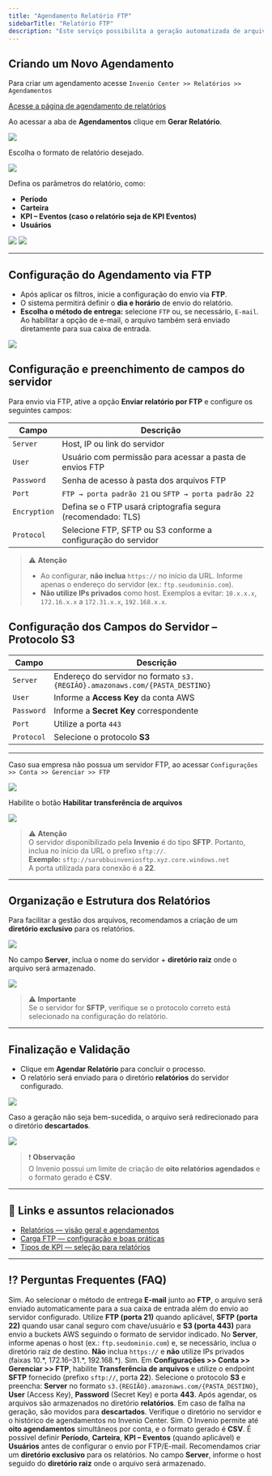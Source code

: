 ```yaml
---
title: "Agendamento Relatório FTP"
sidebarTitle: "Relatório FTP"
description: "Este serviço possibilita a geração automatizada de arquivos, permitindo que o cliente exporte relatórios e os transfira de forma segura para um servidor FTP. A solução garante praticidade e eficiência no armazenamento e compartilhamento das informações, facilitando a integração com outros sistemas e a consulta posterior dos arquivos.."
---
```


## Criando um Novo Agendamento

Para criar um agendamento acesse `Invenio Center >> Relatórios >> Agendamentos`

[Acesse a página de agendamento de relatórios](https://inveniocenter.robbu.global/painel/relatorios)

Ao acessar a aba de **Agendamentos**  clique em **Gerar Relatório**.

<img src="https://robbublob.blob.core.windows.net/docs/ftp_1.png" />

Escolha o formato de relatório desejado.

<img src="https://robbublob.blob.core.windows.net/docs/ftp_2.png" />

Defina os parâmetros do relatório, como:
- **Período**
- **Carteira**
- **KPI – Eventos (caso o relatório seja de KPI Eventos)**
- **Usuários**

<img src="https://robbublob.blob.core.windows.net/docs/ftp_3.png" />
<img src="https://robbublob.blob.core.windows.net/docs/ftp_4.png" />

---

## Configuração do Agendamento via FTP

- Após aplicar os filtros, inicie a configuração do envio via **FTP**.
- O sistema permitirá definir o **dia e horário** de envio do relatório.
- **Escolha o método de entrega:** selecione `FTP` ou, se necessário, `E-mail`. Ao habilitar a opção de e-mail, o arquivo também será enviado diretamente para sua caixa de entrada.

<img src="https://robbublob.blob.core.windows.net/docs/ftp_5.png" />

## Configuração e preenchimento de campos do servidor

Para envio via FTP, ative a opção **Enviar relatório por FTP** e configure os seguintes campos:

| **Campo**     | **Descrição**                                                 |
|---------------|---------------------------------------------------------------|
| `Server`      | Host, IP ou link do servidor                                  |
| `User`        | Usuário com permissão para acessar a pasta de envios FTP      | 
| `Password`    | Senha de acesso à pasta dos arquivos FTP                      |
| `Port`        | `FTP → porta padrão 21` ou `SFTP → porta padrão 22`           |
| `Encryption`  | Defina se o FTP usará criptografia segura (recomendado: TLS)  |
| `Protocol`    | Selecione FTP, SFTP ou S3 conforme a configuração do servidor |

> ⚠️ **Atenção**  
> - Ao configurar, **não inclua** `https://` no início da URL. Informe apenas o endereço do servidor (ex.: `ftp.seudominio.com`).  
> - **Não utilize IPs privados** como host. Exemplos a evitar: `10.x.x.x`, `172.16.x.x` a `172.31.x.x`, `192.168.x.x`.

## Configuração dos Campos do Servidor – Protocolo S3

| **Campo**   | **Descrição**                                                                  |
|-------------|--------------------------------------------------------------------------------|
| `Server`    | Endereço do servidor no formato `s3.{REGIÃO}.amazonaws.com/{PASTA_DESTINO}`    |
| `User`      | Informe a **Access Key** da conta AWS                                          |
| `Password`  | Informe a **Secret Key** correspondente                                        |
| `Port`      | Utilize a porta `443`                                                          |
| `Protocol`  | Selecione o protocolo **S3**                                                   |

---

Caso sua empresa não possua um servidor FTP, ao acessar `Configurações >> Conta >> Gerenciar >> FTP`

<img src="https://robbublob.blob.core.windows.net/docs/ftp_12.png" />

Habilite o botão **Habilitar transferência de arquivos**

<img src="https://robbublob.blob.core.windows.net/docs/ftp_13.png" />

> ⚠️ **Atenção**  
> O servidor disponibilizado pela **Invenio** é do tipo **SFTP**. Portanto, inclua no início da URL o prefixo `sftp://`.  
> **Exemplo:** `sftp://sarobbuinveniosftp.xyz.core.windows.net`  
> A porta utilizada para conexão é a **22**.

---

## Organização e Estrutura dos Relatórios

Para facilitar a gestão dos arquivos, recomendamos a criação de um **diretório exclusivo** para os relatórios.

<img src="https://robbublob.blob.core.windows.net/docs/ftp_8.png" />

No campo **Server**, inclua o nome do servidor + **diretório raiz** onde o arquivo será armazenado.

<img src="https://robbublob.blob.core.windows.net/docs/ftp_9.png" />

> ⚠️ **Importante**  
> Se o servidor for **SFTP**, verifique se o protocolo correto está selecionado na configuração do relatório.

--- 

## Finalização e Validação
- Clique em **Agendar Relatório** para concluir o processo.
- O relatório será enviado para o diretório **relatórios** do servidor configurado.

<img src="https://robbublob.blob.core.windows.net/docs/ftp_10.png" />

Caso a geração não seja bem-sucedida, o arquivo será redirecionado para o diretório **descartados**.

<img src="https://robbublob.blob.core.windows.net/docs/ftp_11.png" />

> ❗ **Observação**  
> O Invenio possui um limite de criação de **oito relatórios agendados** e o formato gerado é **CSV**.

---

## 🔗 Links e assuntos relacionados

- [Relatórios — visão geral e agendamentos](https://docs.robbu.global/docs/center/relatorios)
- [Carga FTP — configuração e boas práticas](https://docs.robbu.global/docs/center/carga-ftp)
- [Tipos de KPI — seleção para relatórios](https://docs.robbu.global/docs/center/tipos-de-kpi)

---

## ⁉️ Perguntas Frequentes (FAQ)

<AccordionGroup>
  <Accordion title="Posso receber o relatório por e-mail além do FTP?">
    Sim. Ao selecionar o método de entrega <b>E-mail</b> junto ao <b>FTP</b>, o arquivo será enviado automaticamente para a sua caixa de entrada além do envio ao servidor configurado.
  </Accordion>

  <Accordion title="Quais protocolos e portas devo utilizar (FTP, SFTP, S3)?">
    Utilize <b>FTP (porta 21)</b> quando aplicável, <b>SFTP (porta 22)</b> quando usar canal seguro com chave/usuário e <b>S3 (porta 443)</b> para envio a buckets AWS seguindo o formato de servidor indicado.
  </Accordion>

  <Accordion title="Como devo preencher o campo Server? Posso usar https:// ou IP privado?">
    No <b>Server</b>, informe apenas o host (ex.: <code>ftp.seudominio.com</code>) e, se necessário, inclua o diretório raiz de destino. <b>Não</b> inclua <code>https://</code> e <b>não</b> utilize IPs privados (faixas 10.*, 172.16–31.*, 192.168.*).
  </Accordion>

  <Accordion title="Minha empresa não tem FTP. Posso usar o SFTP da Invenio?">
    Sim. Em <b>Configurações &gt;&gt; Conta &gt;&gt; Gerenciar &gt;&gt; FTP</b>, habilite <b>Transferência de arquivos</b> e utilize o endpoint <b>SFTP</b> fornecido (prefixo <code>sftp://</code>, porta <b>22</b>).
  </Accordion>

  <Accordion title="Como configurar envio para Amazon S3?">
    Selecione o protocolo <b>S3</b> e preencha: <b>Server</b> no formato <code>s3.{REGIÃO}.amazonaws.com/{PASTA_DESTINO}</code>, <b>User</b> (Access Key), <b>Password</b> (Secret Key) e porta <b>443</b>.
  </Accordion>

  <Accordion title="Onde os arquivos ficam salvos e como validar o envio?">
    Após agendar, os arquivos são armazenados no diretório <b>relatórios</b>. Em caso de falha na geração, são movidos para <b>descartados</b>. Verifique o diretório no servidor e o histórico de agendamentos no Invenio Center.
  </Accordion>

  <Accordion title="Há limite de agendamentos e qual o formato do arquivo?">
    Sim. O Invenio permite até <b>oito agendamentos</b> simultâneos por conta, e o formato gerado é <b>CSV</b>.
  </Accordion>

  <Accordion title="Quais parâmetros posso definir no relatório?">
    É possível definir <b>Período</b>, <b>Carteira</b>, <b>KPI – Eventos</b> (quando aplicável) e <b>Usuários</b> antes de configurar o envio por FTP/E-mail.
  </Accordion>

  <Accordion title="Preciso ajustar algo no diretório de destino?">
    Recomendamos criar um <b>diretório exclusivo</b> para os relatórios. No campo <b>Server</b>, informe o host seguido do <b>diretório raiz</b> onde o arquivo será armazenado.
  </Accordion>
</AccordionGroup>
